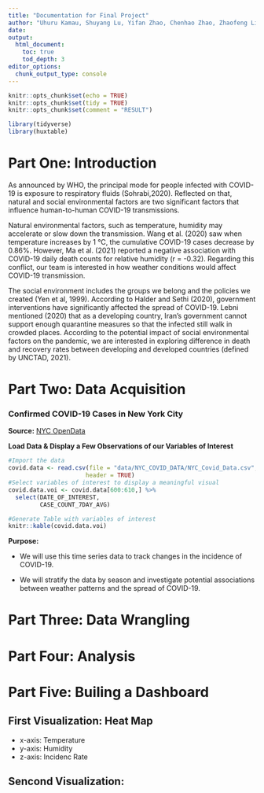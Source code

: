 ```yaml
---
title: "Documentation for Final Project"
author: "Uhuru Kamau, Shuyang Lu, Yifan Zhao, Chenhao Zhao, Zhaofeng Liu"
date: 
output:
  html_document:
    toc: true
    tod_depth: 3
editor_options: 
  chunk_output_type: console
---
```


```r
knitr::opts_chunk$set(echo = TRUE)
knitr::opts_chunk$set(tidy = TRUE)
knitr::opts_chunk$set(comment = "RESULT")
```

```r
library(tidyverse)
library(huxtable)
```

# Part One: Introduction

As announced by WHO, the principal mode for people infected with COVID-19 is exposure to respiratory fluids (Sohrabi,2020). Reflected on that, natural and social environmental factors are two significant factors that influence human-to-human COVID-19 transmissions. 

Natural environmental factors, such as temperature, humidity may accelerate or slow down the transmission. Wang et al. (2020) saw when temperature increases by 1 °C, the cumulative COVID-19 cases decrease by 0.86%. However, Ma et al. (2021) reported a negative association with COVID-19 daily death counts for relative humidity (r = -0.32). Regarding this conflict, our team is interested in how weather conditions would affect COVID-19 transmission. 

The social environment includes the groups we belong and the policies we created (Yen et al, 1999). According to Halder and Sethi (2020), government interventions have significantly affected the spread of COVID-19. Lebni mentioned (2020) that as a developing country, Iran’s government cannot support enough quarantine measures so that the infected still walk in crowded places. According to the potential impact of social environmental factors on the pandemic, we are interested in exploring difference in death and recovery rates between developing and developed countries (defined by UNCTAD, 2021).

# Part Two: Data Acquisition

### Confirmed COVID-19 Cases in New York City

**Source:** 
[NYC OpenData](https://data.cityofnewyork.us/Health/COVID-19-Daily-Counts-of-Cases-Hospitalizations-an/rc75-m7u3)

**Load Data & Display a Few Observations of our Variables of Interest**
```r
#Import the data
covid.data <- read.csv(file = "data/NYC_COVID_DATA/NYC_Covid_Data.csv",
                      header = TRUE)
#Select variables of interest to display a meaningful visual
covid.data.voi <- covid.data[600:610,] %>%
  select(DATE_OF_INTEREST,
         CASE_COUNT_7DAY_AVG)

#Generate Table with variables of interest
knitr::kable(covid.data.voi)
```

**Purpose:**

+ We will use this time series data to track changes in the incidence of COVID-19.

+ We will stratify the data by season and investigate potential associations between weather patterns and the spread of COVID-19.


# Part Three: Data Wrangling

# Part Four: Analysis

# Part Five: Builing a Dashboard

## First Visualization: Heat Map

+ x-axis: Temperature
+ y-axis: Humidity
+ z-axis: Incidenc Rate

## Sencond Visualization: 
